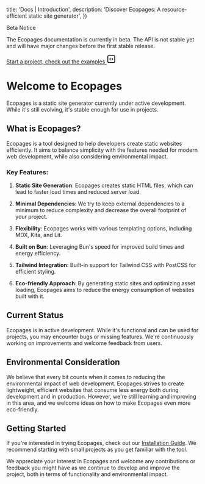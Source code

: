 

  title: 'Docs | Introduction',
  description: 'Discover Ecopages: A resource-efficient static site generator',
})

<div class="banner banner--alert mt-4" role="alert">
  <p class="banner__title">Beta Notice</p>
  <p>The Ecopages documentation is currently in beta. The API is not stable yet and will have major changes before the first stable release.</p>
  <a href="https://github.com/ecopages/ecopages/tree/main/examples/starter-ghtml" target="_blank" class="banner__link">
    <span>Start a project, check out the examples</span>
    <svg xmlns="http://www.w3.org/2000/svg" width="24" height="24" viewBox="0 0 24 24" fill="none" stroke="currentColor" stroke-width="2" stroke-linecap="round" stroke-linejoin="round" class="lucide lucide-square-code"><path d="M10 9.5 8 12l2 2.5"/><path d="m14 9.5 2 2.5-2 2.5"/><rect width="18" height="18" x="3" y="3" rx="2"/></svg>
  </a>
</div>

# Welcome to Ecopages

Ecopages is a static site generator currently under active development. While it's still evolving, it's stable enough for use in projects.

## What is Ecopages?

Ecopages is a tool designed to help developers create static websites efficiently. It aims to balance simplicity with the features needed for modern web development, while also considering environmental impact.

### Key Features:

1. **Static Site Generation**: Ecopages creates static HTML files, which can lead to faster load times and reduced server load.

2. **Minimal Dependencies**: We try to keep external dependencies to a minimum to reduce complexity and decrease the overall footprint of your project.

3. **Flexibility**: Ecopages works with various templating options, including MDX, Kita, and Lit.

4. **Built on Bun**: Leveraging Bun's speed for improved build times and energy efficiency.

5. **Tailwind Integration**: Built-in support for Tailwind CSS with PostCSS for efficient styling.

6. **Eco-friendly Approach**: By generating static sites and optimizing asset loading, Ecopages aims to reduce the energy consumption of websites built with it.

## Current Status

Ecopages is in active development. While it's functional and can be used for projects, you may encounter bugs or missing features. We're continuously working on improvements and welcome feedback from users.

## Environmental Consideration

We believe that every bit counts when it comes to reducing the environmental impact of web development. Ecopages strives to create lightweight, efficient websites that consume less energy both during development and in production. However, we're still learning and improving in this area, and we welcome ideas on how to make Ecopages even more eco-friendly.

## Getting Started

If you're interested in trying Ecopages, check out our [Installation Guide](/docs/getting-started/installation). We recommend starting with small projects as you get familiar with the tool.

We appreciate your interest in Ecopages and welcome any contributions or feedback you might have as we continue to develop and improve the project, both in terms of functionality and environmental impact.